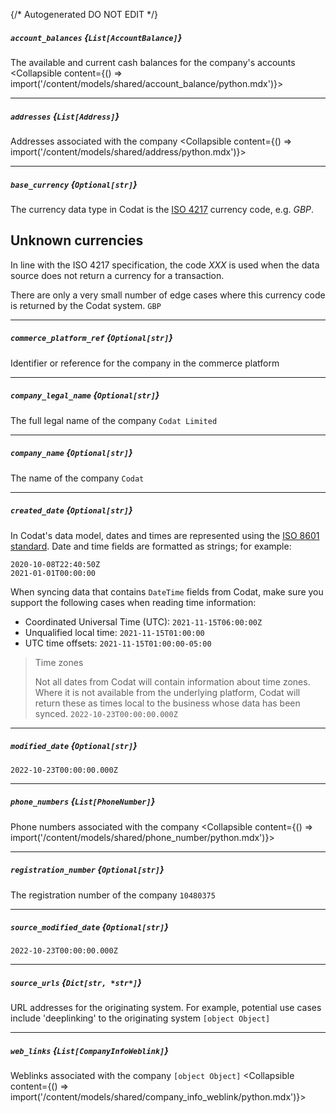 {/* Autogenerated DO NOT EDIT  */}

##### `account_balances` *{`List[AccountBalance]`}*
The available and current cash balances for the company's accounts
<Collapsible content={() => import('/content/models/shared/account_balance/python.mdx')}>
</Collapsible>

---
##### `addresses` *{`List[Address]`}*
Addresses associated with the company
<Collapsible content={() => import('/content/models/shared/address/python.mdx')}>
</Collapsible>

---
##### `base_currency` *{`Optional[str]`}*
The currency data type in Codat is the [ISO 4217](https://en.wikipedia.org/wiki/ISO_4217) currency code, e.g. _GBP_.

## Unknown currencies

In line with the ISO 4217 specification, the code _XXX_ is used when the data source does not return a currency for a transaction. 

There are only a very small number of edge cases where this currency code is returned by the Codat system.
`GBP`

---
##### `commerce_platform_ref` *{`Optional[str]`}*
Identifier or reference for the company in the commerce platform

---
##### `company_legal_name` *{`Optional[str]`}*
The full legal name of the company
`Codat Limited`

---
##### `company_name` *{`Optional[str]`}*
The name of the company
`Codat`

---
##### `created_date` *{`Optional[str]`}*
In Codat's data model, dates and times are represented using the <a class="external" href="https://en.wikipedia.org/wiki/ISO_8601" target="_blank">ISO 8601 standard</a>. Date and time fields are formatted as strings; for example:

```
2020-10-08T22:40:50Z
2021-01-01T00:00:00
```



When syncing data that contains `DateTime` fields from Codat, make sure you support the following cases when reading time information:

- Coordinated Universal Time (UTC): `2021-11-15T06:00:00Z`
- Unqualified local time: `2021-11-15T01:00:00`
- UTC time offsets: `2021-11-15T01:00:00-05:00`

> Time zones
> 
> Not all dates from Codat will contain information about time zones.  
> Where it is not available from the underlying platform, Codat will return these as times local to the business whose data has been synced.
`2022-10-23T00:00:00.000Z`

---
##### `modified_date` *{`Optional[str]`}*
`2022-10-23T00:00:00.000Z`

---
##### `phone_numbers` *{`List[PhoneNumber]`}*
Phone numbers associated with the company
<Collapsible content={() => import('/content/models/shared/phone_number/python.mdx')}>
</Collapsible>

---
##### `registration_number` *{`Optional[str]`}*
The registration number of the company
`10480375`

---
##### `source_modified_date` *{`Optional[str]`}*
`2022-10-23T00:00:00.000Z`

---
##### `source_urls` *{`Dict[str, *str*]`}*
URL addresses for the originating system. For example, potential use cases include 'deeplinking' to the originating system
`[object Object]`

---
##### `web_links` *{`List[CompanyInfoWeblink]`}*
Weblinks associated with the company
`[object Object]`
<Collapsible content={() => import('/content/models/shared/company_info_weblink/python.mdx')}>
</Collapsible>

